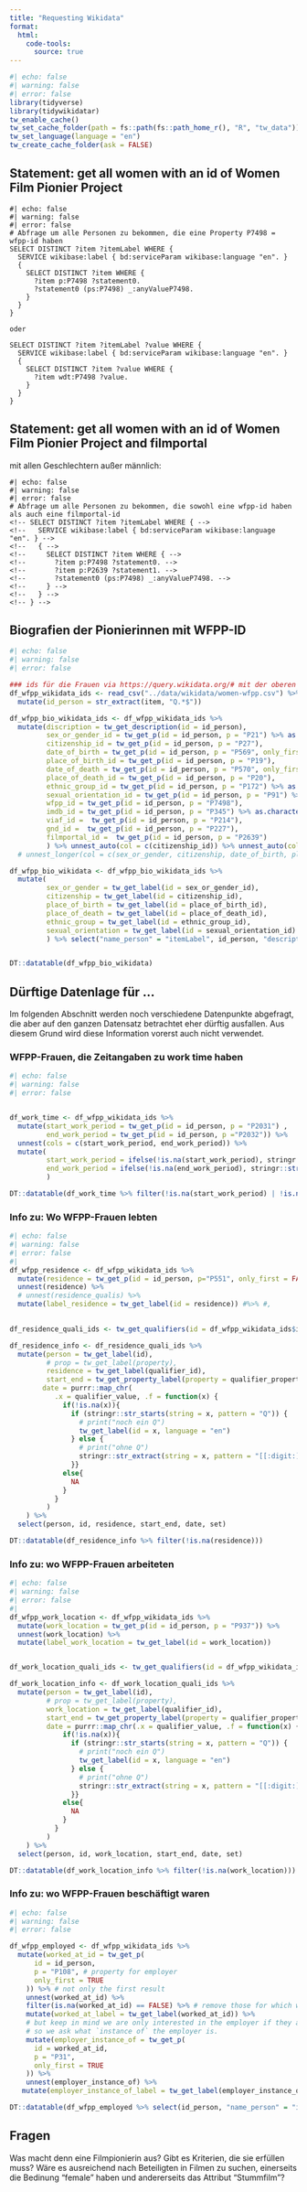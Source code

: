 ```yaml
---
title: "Requesting Wikidata"
format: 
  html:
    code-tools:
      source: true
---
```


```r
#| echo: false
#| warning: false
#| error: false
library(tidyverse)
library(tidywikidatar)
tw_enable_cache()
tw_set_cache_folder(path = fs::path(fs::path_home_r(), "R", "tw_data"))
tw_set_language(language = "en")
tw_create_cache_folder(ask = FALSE)

```


## Statement: get all women with an id of Women Film Pionier Project

```{}
#| echo: false
#| warning: false
#| error: false
# Abfrage um alle Personen zu bekommen, die eine Property P7498 = wfpp-id haben
SELECT DISTINCT ?item ?itemLabel WHERE {
  SERVICE wikibase:label { bd:serviceParam wikibase:language "en". }
  {
    SELECT DISTINCT ?item WHERE {
      ?item p:P7498 ?statement0.
      ?statement0 (ps:P7498) _:anyValueP7498.
    }
  }
}

oder 

SELECT DISTINCT ?item ?itemLabel ?value WHERE {
  SERVICE wikibase:label { bd:serviceParam wikibase:language "en". }
  {
    SELECT DISTINCT ?item ?value WHERE {
      ?item wdt:P7498 ?value.      
    }
  }
}

```

## Statement: get all women with an id of Women Film Pionier Project and filmportal
<!-- https://query.wikidata.org/#SELECT%20DISTINCT%20%3Fitem%20%3FitemLabel%20%3Fvalue%20WHERE%20%7B%0A%20%20SERVICE%20wikibase%3Alabel%20%7B%20bd%3AserviceParam%20wikibase%3Alanguage%20%22en%22.%20%7D%0A%20%20%7B%0A%20%20%20%20SELECT%20DISTINCT%20%3Fitem%20%3Fvalue%20WHERE%20%7B%0A%20%20%20%20%20%20%23%20hat%20FilmID%0A%20%20%20%20%20%20%3Fitem%20wdt%3AP2639%20%3Fvalue.%0A%20%20%20%20%20%20%23%20ist%20weiblich%0A%20%20%20%20%20%20%3Fitem%20wdt%3AP21%20wd%3AQ6581072.%0A%20%20%0A%20%20%20%20%20%20%0A%20%20%20%20%7D%0A%20%20%7D%0A%7DLIMIT%2010 -->

mit allen Geschlechtern außer männlich:
<!-- SELECT DISTINCT ?item ?itemLabel ?value WHERE { -->
<!--   SERVICE wikibase:label { bd:serviceParam wikibase:language "en". } -->
<!--   { -->
<!--     SELECT DISTINCT ?item ?value WHERE { -->
<!--       # hat FilmID -->
<!--       ?item wdt:P2639 ?value. -->
<!--       # ist weiblich -->
<!--       VALUES ?o {wd:Q6581072 wd:Q1097630 wd:Q1052281 wd:Q2449503 wd:Q48270} -->  
<!--       ?item wdt:P21 ?o .  -->
<!--     } -->
<!--   } -->
<!-- } -->

```{}
#| echo: false
#| warning: false
#| error: false
# Abfrage um alle Personen zu bekommen, die sowohl eine wfpp-id haben als auch eine filmportal-id
<!-- SELECT DISTINCT ?item ?itemLabel WHERE { -->
<!--   SERVICE wikibase:label { bd:serviceParam wikibase:language "en". } -->
<!--   { -->
<!--     SELECT DISTINCT ?item WHERE { -->
<!--       ?item p:P7498 ?statement0. -->
<!--       ?item p:P2639 ?statement1. -->
<!--       ?statement0 (ps:P7498) _:anyValueP7498. -->
<!--     } -->
<!--   } -->
<!-- } -->

```


## Biografien der Pionierinnen mit WFPP-ID

```r

#| echo: false
#| warning: false
#| error: false

### ids für die Frauen via https://query.wikidata.org/# mit der oberen Query abgefragt und im nachfolgenden Verzeichnis gespeichert:
df_wfpp_wikidata_ids <- read_csv("../data/wikidata/women-wfpp.csv") %>% 
  mutate(id_person = str_extract(item, "Q.*$"))

df_wfpp_bio_wikidata_ids <- df_wfpp_wikidata_ids %>% 
  mutate(discription = tw_get_description(id = id_person),
         sex_or_gender_id = tw_get_p(id = id_person, p = "P21") %>% as.character(.),
         citizenship_id = tw_get_p(id = id_person, p = "P27"),
         date_of_birth = tw_get_p(id = id_person, p = "P569", only_first = TRUE) %>% as.character(.),
         place_of_birth_id = tw_get_p(id = id_person, p = "P19"),
         date_of_death = tw_get_p(id = id_person, p = "P570", only_first = TRUE) %>% as.character(.),
         place_of_death_id = tw_get_p(id = id_person, p = "P20"),
         ethnic_group_id = tw_get_p(id = id_person, p = "P172") %>% as.character(.),
         sexual_orientation_id = tw_get_p(id = id_person, p = "P91") %>% as.character(.), 
         wfpp_id = tw_get_p(id = id_person, p = "P7498"), 
         imdb_id = tw_get_p(id = id_person, p = "P345") %>% as.character(.),
         viaf_id =  tw_get_p(id = id_person, p = "P214"),
         gnd_id =  tw_get_p(id = id_person, p = "P227"),
         filmportal_id =  tw_get_p(id = id_person, p = "P2639")
         ) %>% unnest_auto(col = c(citizenship_id)) %>% unnest_auto(col = c(place_of_birth_id)) %>% unnest_auto(col = c(place_of_death_id)) %>% unnest_auto(col = c(wfpp_id))
  # unnest_longer(col = c(sex_or_gender, citizenship, date_of_birth, place_of_birth, date_of_death, ethnic_group, sexual_orientation, wfpp_id, imdb_id), keep_empty = TRUE)

df_wfpp_bio_wikidata <- df_wfpp_bio_wikidata_ids %>% 
  mutate(
         sex_or_gender = tw_get_label(id = sex_or_gender_id),
         citizenship = tw_get_label(id = citizenship_id),
         place_of_birth = tw_get_label(id = place_of_birth_id),
         place_of_death = tw_get_label(id = place_of_death_id),
         ethnic_group = tw_get_label(id = ethnic_group_id),
         sexual_orientation = tw_get_label(id = sexual_orientation_id)
         ) %>% select("name_person" = "itemLabel", id_person, "description" = "discription", sex_or_gender, citizenship, date_of_birth, date_of_death, place_of_birth, place_of_death, ethnic_group, sexual_orientation, wfpp_id, imdb_id)


DT::datatable(df_wfpp_bio_wikidata)

```

## Dürftige Datenlage für ...

Im folgenden Abschnitt werden noch verschiedene Datenpunkte abgefragt, die aber auf den ganzen Datensatz betrachtet eher dürftig ausfallen. Aus diesem Grund wird diese Information vorerst auch nicht verwendet. 

### WFPP-Frauen, die Zeitangaben zu work time haben 

```r
#| echo: false
#| warning: false
#| error: false


df_work_time <- df_wfpp_wikidata_ids %>% 
  mutate(start_work_period = tw_get_p(id = id_person, p = "P2031") ,
         end_work_period = tw_get_p(id = id_person, p ="P2032")) %>% 
  unnest(cols = c(start_work_period, end_work_period)) %>% 
  mutate(
         start_work_period = ifelse(!is.na(start_work_period), stringr::str_extract(string = start_work_period, pattern = "[[:digit:]]{4}-[[:digit:]]{2}-[[:digit:]]{2}"), NA),
         end_work_period = ifelse(!is.na(end_work_period), stringr::str_extract(string = end_work_period, pattern = "[[:digit:]]{4}-[[:digit:]]{2}-[[:digit:]]{2}"), NA)
         )

DT::datatable(df_work_time %>% filter(!is.na(start_work_period) | !is.na(end_work_period)) %>% arrange(start_work_period))

```


### Info zu: Wo WFPP-Frauen lebten

```r
#| echo: false
#| warning: false
#| error: false
#| 
df_wfpp_residence <- df_wfpp_wikidata_ids %>% 
  mutate(residence = tw_get_p(id = id_person, p="P551", only_first = FALSE)) %>% 
  unnest(residence) %>% 
  # unnest(residence_qualis) %>% 
  mutate(label_residence = tw_get_label(id = residence)) #%>% #,
  

df_residence_quali_ids <- tw_get_qualifiers(id = df_wfpp_wikidata_ids$id_person, p = "P551") 

df_residence_info <- df_residence_quali_ids %>% 
  mutate(person = tw_get_label(id),
         # prop = tw_get_label(property), 
         residence = tw_get_label(qualifier_id),
         start_end = tw_get_property_label(property = qualifier_property),
        date = purrr::map_chr(
           .x = qualifier_value, .f = function(x) {
             if(!is.na(x)){
               if (stringr::str_starts(string = x, pattern = "Q")) {
                 # print("noch ein Q")
                 tw_get_label(id = x, language = "en")
               } else {
                 # print("ohne Q")
                 stringr::str_extract(string = x, pattern = "[[:digit:]]{4}-[[:digit:]]{2}-[[:digit:]]{2}")
               }}
             else{
               NA
             }
           }
         )
    ) %>% 
  select(person, id, residence, start_end, date, set)

DT::datatable(df_residence_info %>% filter(!is.na(residence)))

```


### Info zu: wo WFPP-Frauen arbeiteten

```r
#| echo: false
#| warning: false
#| error: false
#| 
df_wfpp_work_location <- df_wfpp_wikidata_ids %>% 
  mutate(work_location = tw_get_p(id = id_person, p = "P937")) %>% 
  unnest(work_location) %>% 
  mutate(label_work_location = tw_get_label(id = work_location))


df_work_location_quali_ids <- tw_get_qualifiers(id = df_wfpp_wikidata_ids$id_person, p = "P937") 

df_work_location_info <- df_work_location_quali_ids %>% 
  mutate(person = tw_get_label(id),
         # prop = tw_get_label(property), 
         work_location = tw_get_label(qualifier_id),
         start_end = tw_get_property_label(property = qualifier_property),
         date = purrr::map_chr(.x = qualifier_value, .f = function(x) {
             if(!is.na(x)){
               if (stringr::str_starts(string = x, pattern = "Q")) {
                 # print("noch ein Q")
                 tw_get_label(id = x, language = "en")
               } else {
                 # print("ohne Q")
                 stringr::str_extract(string = x, pattern = "[[:digit:]]{4}-[[:digit:]]{2}-[[:digit:]]{2}")
               }}
             else{
               NA
             }
           }
         )
    ) %>% 
  select(person, id, work_location, start_end, date, set)

DT::datatable(df_work_location_info %>% filter(!is.na(work_location)))

```


### Info zu: wo WFPP-Frauen beschäftigt waren


```r
#| echo: false
#| warning: false
#| error: false

df_wfpp_employed <- df_wfpp_wikidata_ids %>%  
  mutate(worked_at_id = tw_get_p(
      id = id_person,
      p = "P108", # property for employer
      only_first = TRUE
    )) %>% # not only the first result
    unnest(worked_at_id) %>%
    filter(is.na(worked_at_id) == FALSE) %>% # remove those for which we have no employer
    mutate(worked_at_label = tw_get_label(worked_at_id)) %>%
    # but keep in mind we are only interested in the employer if they are a university
    # so we ask what `instance of` the employer is.
    mutate(employer_instance_of = tw_get_p(
      id = worked_at_id,
      p = "P31",
      only_first = TRUE
    )) %>%
    unnest(employer_instance_of) %>%
   mutate(employer_instance_of_label = tw_get_label(employer_instance_of))

DT::datatable(df_wfpp_employed %>% select(id_person, "name_person" = "itemLabel", "worked_at" = "worked_at_label", "employer_type" = "employer_instance_of_label"))

```



## Fragen

Was macht denn eine Filmpionierin aus? Gibt es Kriterien, die sie erfüllen muss? 
Wäre es ausreichend nach Beteiligten in Filmen zu suchen, einerseits die Bedinung "female" haben und andererseits das Attribut "Stummfilm"?

